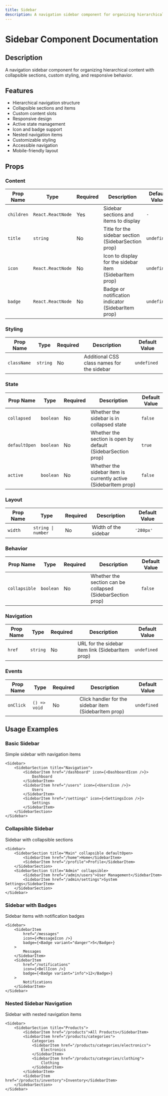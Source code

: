 ```yaml
---
title: Sidebar
description: A navigation sidebar component for organizing hierarchical content with collapsible sections, custom styling, and responsive behavior.
---
```


# Sidebar Component Documentation

## Description

A navigation sidebar component for organizing hierarchical content with collapsible sections, custom styling, and responsive behavior.

## Features

- Hierarchical navigation structure
- Collapsible sections and items
- Custom content slots
- Responsive design
- Active state management
- Icon and badge support
- Nested navigation items
- Customizable styling
- Accessible navigation
- Mobile-friendly layout

## Props

### Content

| Prop Name  | Type              | Required | Description                                             | Default Value |
| ---------- | ----------------- | -------- | ------------------------------------------------------- | ------------- |
| `children` | `React.ReactNode` | Yes      | Sidebar sections and items to display                   | `-`           |
| `title`    | `string`          | No       | Title for the sidebar section (SidebarSection prop)     | `undefined`   |
| `icon`     | `React.ReactNode` | No       | Icon to display for the sidebar item (SidebarItem prop) | `undefined`   |
| `badge`    | `React.ReactNode` | No       | Badge or notification indicator (SidebarItem prop)      | `undefined`   |

### Styling

| Prop Name   | Type     | Required | Description                                | Default Value |
| ----------- | -------- | -------- | ------------------------------------------ | ------------- |
| `className` | `string` | No       | Additional CSS class names for the sidebar | `undefined`   |

### State

| Prop Name     | Type      | Required | Description                                                     | Default Value |
| ------------- | --------- | -------- | --------------------------------------------------------------- | ------------- |
| `collapsed`   | `boolean` | No       | Whether the sidebar is in collapsed state                       | `false`       |
| `defaultOpen` | `boolean` | No       | Whether the section is open by default (SidebarSection prop)    | `true`        |
| `active`      | `boolean` | No       | Whether the sidebar item is currently active (SidebarItem prop) | `false`       |

### Layout

| Prop Name | Type               | Required | Description          | Default Value |
| --------- | ------------------ | -------- | -------------------- | ------------- |
| `width`   | `string \| number` | No       | Width of the sidebar | `'280px'`     |

### Behavior

| Prop Name     | Type      | Required | Description                                                | Default Value |
| ------------- | --------- | -------- | ---------------------------------------------------------- | ------------- |
| `collapsible` | `boolean` | No       | Whether the section can be collapsed (SidebarSection prop) | `false`       |

### Navigation

| Prop Name | Type     | Required | Description                                      | Default Value |
| --------- | -------- | -------- | ------------------------------------------------ | ------------- |
| `href`    | `string` | No       | URL for the sidebar item link (SidebarItem prop) | `undefined`   |

### Events

| Prop Name | Type         | Required | Description                                           | Default Value |
| --------- | ------------ | -------- | ----------------------------------------------------- | ------------- |
| `onClick` | `() => void` | No       | Click handler for the sidebar item (SidebarItem prop) | `undefined`   |

## Usage Examples

### Basic Sidebar

Simple sidebar with navigation items

```tsx
<Sidebar>
    <SidebarSection title="Navigation">
        <SidebarItem href="/dashboard" icon={<DashboardIcon />}>
            Dashboard
        </SidebarItem>
        <SidebarItem href="/users" icon={<UsersIcon />}>
            Users
        </SidebarItem>
        <SidebarItem href="/settings" icon={<SettingsIcon />}>
            Settings
        </SidebarItem>
    </SidebarSection>
</Sidebar>
```

### Collapsible Sidebar

Sidebar with collapsible sections

```tsx
<Sidebar>
    <SidebarSection title="Main" collapsible defaultOpen>
        <SidebarItem href="/home">Home</SidebarItem>
        <SidebarItem href="/profile">Profile</SidebarItem>
    </SidebarSection>
    <SidebarSection title="Admin" collapsible>
        <SidebarItem href="/admin/users">User Management</SidebarItem>
        <SidebarItem href="/admin/settings">System Settings</SidebarItem>
    </SidebarSection>
</Sidebar>
```

### Sidebar with Badges

Sidebar items with notification badges

```tsx
<Sidebar>
    <SidebarItem
        href="/messages"
        icon={<MessageIcon />}
        badge={<Badge variant="danger">5</Badge>}
    >
        Messages
    </SidebarItem>
    <SidebarItem
        href="/notifications"
        icon={<BellIcon />}
        badge={<Badge variant="info">12</Badge>}
    >
        Notifications
    </SidebarItem>
</Sidebar>
```

### Nested Sidebar Navigation

Sidebar with nested navigation items

```tsx
<Sidebar>
    <SidebarSection title="Products">
        <SidebarItem href="/products">All Products</SidebarItem>
        <SidebarItem href="/products/categories">
            Categories
            <SidebarItem href="/products/categories/electronics">
                Electronics
            </SidebarItem>
            <SidebarItem href="/products/categories/clothing">
                Clothing
            </SidebarItem>
        </SidebarItem>
        <SidebarItem href="/products/inventory">Inventory</SidebarItem>
    </SidebarSection>
</Sidebar>
```
